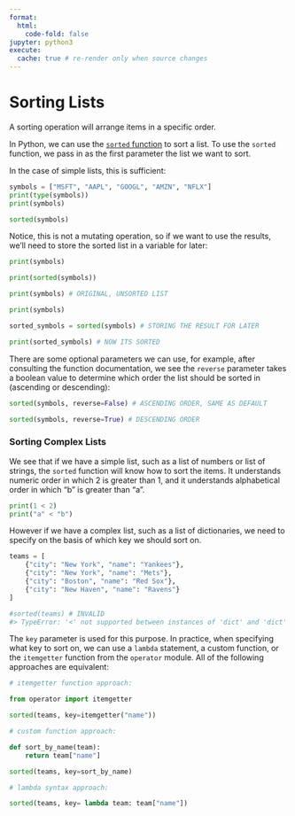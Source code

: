 ```yaml
---
format:
  html:
    code-fold: false
jupyter: python3
execute:
  cache: true # re-render only when source changes
---
```


# Sorting Lists

A sorting operation will arrange items in a specific order.

In Python, we can use the [`sorted` function](https://docs.python.org/3/library/functions.html#sorted) to sort a list. To use the `sorted` function, we pass in as the first parameter the list we want to sort.

In the case of simple lists, this is sufficient:


```python
symbols = ["MSFT", "AAPL", "GOOGL", "AMZN", "NFLX"]
print(type(symbols))
print(symbols)
```

```python
sorted(symbols)
```

Notice, this is not a mutating operation, so if we want to use the results, we'll need to store the sorted list in a variable for later:

```python
print(symbols)

print(sorted(symbols))

print(symbols) # ORIGINAL, UNSORTED LIST
```

```python
print(symbols)

sorted_symbols = sorted(symbols) # STORING THE RESULT FOR LATER

print(sorted_symbols) # NOW ITS SORTED
```
There are some optional parameters we can use, for example, after consulting the function documentation, we see the `reverse` parameter takes a boolean value to determine which order the list should be sorted in (ascending or descending):

```python
sorted(symbols, reverse=False) # ASCENDING ORDER, SAME AS DEFAULT
```

```python
sorted(symbols, reverse=True) # DESCENDING ORDER
```

### Sorting Complex Lists

We see that if we have a simple list, such as a list of numbers or list of strings, the `sorted` function will know how to sort the items. It understands numeric order in which 2 is greater than 1, and it understands alphabetical order in which "b" is greater than "a".

```python
print(1 < 2)
print("a" < "b")
```

However if we have a complex list, such as a list of dictionaries, we need to specify on the basis of which key we should sort on.


```python
teams = [
    {"city": "New York", "name": "Yankees"},
    {"city": "New York", "name": "Mets"},
    {"city": "Boston", "name": "Red Sox"},
    {"city": "New Haven", "name": "Ravens"}
]
```

```python
#sorted(teams) # INVALID
#> TypeError: '<' not supported between instances of 'dict' and 'dict'
```


The `key` parameter is used for this purpose. In practice, when specifying what key to sort on, we can use a `lambda` statement, a custom function, or the `itemgetter` function from the `operator` module. All of the following approaches are equivalent:



```python
# itemgetter function approach:

from operator import itemgetter

sorted(teams, key=itemgetter("name"))
```

```python
# custom function approach:

def sort_by_name(team):
    return team["name"]

sorted(teams, key=sort_by_name)
```


```python
# lambda syntax approach:

sorted(teams, key= lambda team: team["name"])
```
